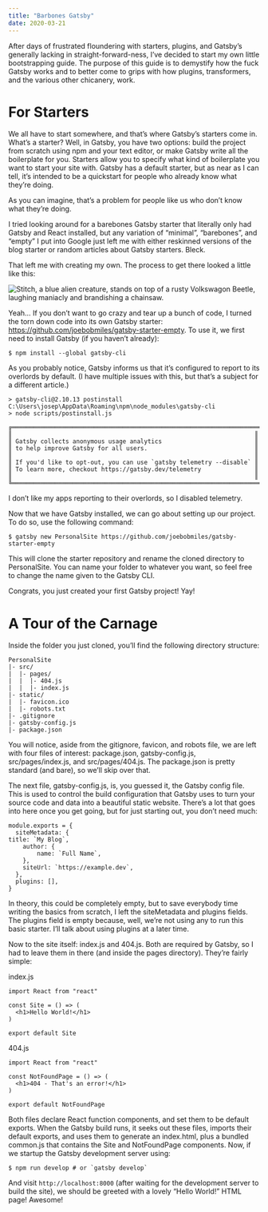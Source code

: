 ```yaml
---
title: "Barbones Gatsby"
date: 2020-03-21
---
```


After days of frustrated floundering with starters, plugins, and Gatsby’s
generally lacking in straight-forward-ness, I’ve decided to start my own
little bootstrapping guide. The purpose of this guide is to demystify how the
fuck Gatsby works and to better come to grips with how plugins, transformers,
and the various other chicanery, work.

# For Starters

We all have to start somewhere, and that’s where Gatsby’s starters come in.
What’s a starter? Well, in Gatsby, you have two options: build the project
from scratch using npm and your text editor, or make Gatsby write all the
boilerplate for you. Starters allow you to specify what kind of boilerplate
you want to start your site with. Gatsby has a default starter, but as near
as I can tell, it’s intended to be a quickstart for people who already know
what they’re doing.

As you can imagine, that’s a problem for people like us who don’t know what
they’re doing.

I tried looking around for a barebones Gatsby starter that literally only had
Gatsby and React installed, but any variation of “minimal”, “barebones”, and
“empty” I put into Google just left me with either reskinned versions of the
blog starter or random articles about Gatsby starters. Bleck.

That left me with creating my own. The process to get there looked a little
like this:

<img title="Oh good, my puppy found the chainsaw"
     alt="Stitch, a blue alien creature, stands on top of a rusty Volkswagon Beetle, laughing maniacly and brandishing a chainsaw."
     src="./StitchWithChainsaw.gif" />

Yeah… If you don’t want to go crazy and tear up a bunch of code, I turned the
torn down code into its own Gatsby starter:
https://github.com/joebobmiles/gatsby-starter-empty. To use it, we first need
to install Gatsby (if you haven’t already):

```
$ npm install --global gatsby-cli
```

As you probably notice, Gatsby informs us that it’s configured to report to
its overlords by default. (I have multiple issues with this, but that’s a
subject for a different article.)

```
> gatsby-cli@2.10.13 postinstall C:\Users\josep\AppData\Roaming\npm\node_modules\gatsby-cli
> node scripts/postinstall.js

╔════════════════════════════════════════════════════════════════════════╗
║                                                                    ║
║ Gatsby collects anonymous usage analytics                          ║
║ to help improve Gatsby for all users.                              ║
║                                                                    ║
║ If you'd like to opt-out, you can use `gatsby telemetry --disable` ║
║ To learn more, checkout https://gatsby.dev/telemetry               ║
║                                                                    ║
╚════════════════════════════════════════════════════════════════════════╝
```

I don’t like my apps reporting to their overlords, so I disabled telemetry.

Now that we have Gatsby installed, we can go about setting up our project. To
do so, use the following command:

```
$ gatsby new PersonalSite https://github.com/joebobmiles/gatsby-starter-empty
```

This will clone the starter repository and rename the cloned directory to
PersonalSite. You can name your folder to whatever you want, so feel free to
change the name given to the Gatsby CLI.

Congrats, you just created your first Gatsby project! Yay!

# A Tour of the Carnage

Inside the folder you just cloned, you’ll find the following directory
structure:

```
PersonalSite
|- src/
|  |- pages/
|  |  |- 404.js
|  |  |- index.js
|- static/
|  |- favicon.ico
|  |- robots.txt
|- .gitignore
|- gatsby-config.js
|- package.json
```

You will notice, aside from the gitignore, favicon, and robots file, we are
left with four files of interest: package.json, gatsby-config.js,
src/pages/index.js, and src/pages/404.js. The package.json is pretty standard
(and bare), so we’ll skip over that.

The next file, gatsby-config.js, is, you guessed it, the Gatsby config file.
This is used to control the build configuration that Gatsby uses to turn your
source code and data into a beautiful static website. There’s a lot that goes
into here once you get going, but for just starting out, you don’t need much:

```
module.exports = {
  siteMetadata: {
title: `My Blog`,
    author: {
        name: `Full Name`,
    },
    siteUrl: `https://example.dev`,
  },
  plugins: [],
}
```

In theory, this could be completely empty, but to save everybody time writing
the basics from scratch, I left the siteMetadata and plugins fields. The
plugins field is empty because, well, we’re not using any to run this basic
starter. I’ll talk about using plugins at a later time.

Now to the site itself: index.js and 404.js. Both are required by Gatsby, so
I had to leave them in there (and inside the pages directory). They’re fairly
simple:

index.js
```
import React from "react"

const Site = () => (
  <h1>Hello World!</h1>
)

export default Site
```

404.js
```
import React from "react"

const NotFoundPage = () => (
  <h1>404 - That's an error!</h1>
)

export default NotFoundPage
```

Both files declare React function components, and set them to be default
exports. When the Gatsby build runs, it seeks out these files, imports their
default exports, and uses them to generate an index.html, plus a bundled
common.js that contains the Site and NotFoundPage components.
Now, if we startup the Gatsby development server using:

```
$ npm run develop # or `gatsby develop`
```

And visit `http://localhost:8000` (after waiting for the development server
to build the site), we should be greeted with a lovely “Hello World!” HTML
page! Awesome!